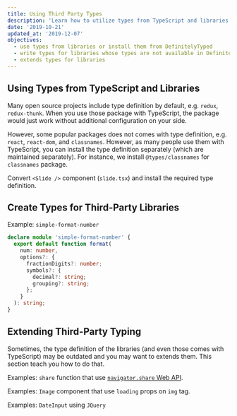```yaml
---
title: Using Third Party Types
description: 'Learn how to utilize types from TypeScript and libraries'
date: '2019-10-21'
updated_at: '2019-12-07'
objectives:
  - use types from libraries or install them from DefinitelyTyped
  - write types for libraries whose types are not available in DefinitelyTyped
  - extends types for libraries
---
```



## Using Types from TypeScript and Libraries

Many open source projects include type definition by default, e.g. `redux`, `redux-thunk`. When you use those package with TypeScript, the package would just work without additional configuration on your side.

However, some popular packages does not comes with type definition, e.g. `react`, `react-dom`, and `classnames`. However, as many people use them with TypeScript, you can install the type definition separately (which are maintained separately). For instance, we install `@types/classnames` for `classnames` package.

<Exercise title="Do It: Installing Type Definition">

Convert `<Slide />` component (`slide.tsx`) and install the required type definition.

</Exercise>

## Create Types for Third-Party Libraries

Example: `simple-format-number`

```ts title="type.d.ts"
declare module 'simple-format-number' {
  export default function format(
    num: number,
    options?: {
      fractionDigits?: number;
      symbols?: {
        decimal?: string;
        grouping?: string;
      };
    }
  ): string;
}
```

## Extending Third-Party Typing

Sometimes, the type definition of the libraries (and even those comes with TypeScript) may be outdated and you may want to extends them. This section teach you how to do that.

Examples: `share` function that use [`navigator.share` Web API](https://developer.mozilla.org/en-US/docs/Web/API/Navigator/share).

Examples: `Image` component that use `loading` props on `img` tag.

Examples: `DateInput` using `JQuery`
